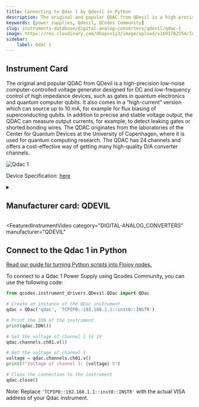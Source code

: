 ```yaml
---
title: Connecting to Qdac 1 by Qdevil in Python
description: The original and popular QDAC from QDevil is a high-precision low-noise computer-controlled voltage generator designed for DC and low-frequency control of high impedance devices, such as gates in quantum electronics and quantum computer qubits. It also comes in a “high-current” version which can source up to 10 mA, for example for flux biasing of superconducting qubits. In addition to precise and stable voltage output, the QDAC can measure output currents, for example, to detect leaking gates or shorted bonding wires. The QDAC originates from the laboratories of the Center for Quantum Devices at the University of Copenhagen, where it is used for quantum computing research. The QDAC has 24 channels and offers a cost-effective way of getting many high-quality D/A converter channels.
keywords: [power supplies, Qdevil, QCodes Community] 
slug: instruments-database/digital-analog-converters/qdevil/qdac-1 
image: https://res.cloudinary.com/dhopxs1y3/image/upload/v1691782554/Instruments/Digital-Analog%20Converter/Qdac-1/Qdac-1.png
sidebar:
    label: Qdac 1 
---
```



## Instrument Card

The original and popular QDAC from QDevil is a high-precision low-noise computer-controlled voltage generator designed for DC and low-frequency control of high impedance devices, such as gates in quantum electronics and quantum computer qubits. It also comes in a “high-current” version which can source up to 10 mA, for example for flux biasing of superconducting qubits. In addition to precise and stable voltage output, the QDAC can measure output currents, for example, to detect leaking gates or shorted bonding wires. The QDAC originates from the laboratories of the Center for Quantum Devices at the University of Copenhagen, where it is used for quantum computing research. The QDAC has 24 channels and offers a cost-effective way of getting many high-quality D/A converter channels.

![Qdac 1](https://res.cloudinary.com/dhopxs1y3/image/upload/v1691782554/Instruments/Digital-Analog%20Converter/Qdac-1/Qdac-1.png)

Device Specification: [here](/instruments-database/all-instruments)

<details style={{ marginTop: "15px"}}>
<summary><h2 style={{display:'inline'}}>Manufacturer card: QDEVIL</h2></summary>

![QDEVIL](https://res.cloudinary.com/dhopxs1y3/image/upload/v1692125970/Instruments/Vendor%20Logos/QDevils.png)

Founded in 2016, QDevil is an international quantum technology company focused on developing and manufacturing auxiliary electronics and specialized components, operating from mK to room temperature. The mission is to accelerate research and development in quantum electronics labs. To fulfill the mission QDevil helps customers around the world by supplying world-class auxiliary electronics.

- Headquarters: COPENHAGEN, DENMARK
- Yearly Revenue (millions, USD): 2
- Vendor Website: [here](https://qdevil.com/)

</details>


<FeaturedInstrumentVideo
  category="DIGITAL-ANALOG_CONVERTERS"
  manufacturer="QDEVIL"
></FeaturedInstrumentVideo>

## Connect to the Qdac 1 in Python

[Read our guide for turning Python scripts into Flojoy nodes.](https://docs.flojoy.ai/contribution/blocks/custom-flojoy-block/)


<Tabs>

<TabItem value="Flojoy" label="Flojoy" className="flojoy-instrument-tabs">

<NodeCardCollection category='POWER_SUPPLIES' manufacturer='QDEVIL'></NodeCardCollection>

</TabItem>
<TabItem value="QCodes Community" label="QCodes Community">

To connect to a Qdac 1 Power Supply using Qcodes Community, you can use the following code:

```python
from qcodes.instrument_drivers.QDevil.QDac import QDac

# Create an instance of the QDac instrument
qdac = QDac('qdac', 'TCPIP0::192.168.1.1::inst0::INSTR')

# Print the IDN of the instrument
print(qdac.IDN())

# Set the voltage of channel 1 to 1V
qdac.channels.ch01.v(1)

# Get the voltage of channel 1
voltage = qdac.channels.ch01.v()
print(f"Voltage of channel 1: {voltage} V")

# Close the connection to the instrument
qdac.close()
```

Note: Replace `'TCPIP0::192.168.1.1::inst0::INSTR'` with the actual VISA address of your Qdac instrument.

</TabItem>
</Tabs>